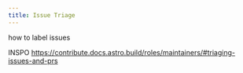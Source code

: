 ```yaml
---
title: Issue Triage
---
```


how to label issues

INSPO
https://contribute.docs.astro.build/roles/maintainers/#triaging-issues-and-prs
